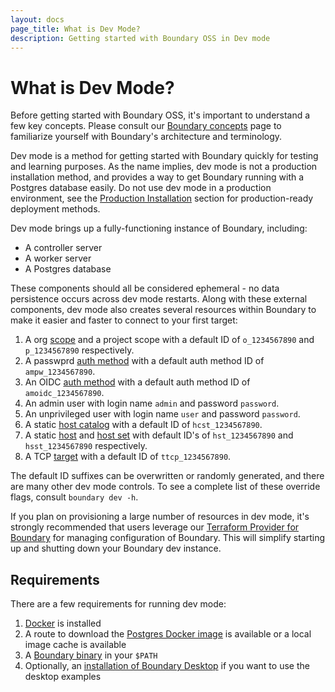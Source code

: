 ```yaml
---
layout: docs
page_title: What is Dev Mode?
description: Getting started with Boundary OSS in Dev mode
---
```


# What is Dev Mode?

Before getting started with Boundary OSS, it's important to understand a few key
concepts. Please consult our [Boundary concepts](/docs/concepts) page to
familiarize yourself with Boundary's architecture and terminology.

Dev mode is a method for getting started with Boundary quickly for testing and
learning purposes. As the name implies, dev mode is not a production
installation method, and provides a way to get Boundary running with a Postgres
database easily. Do not use dev mode in a production environment, see the
[Production Installation](/docs/oss/installing/high-availability) section for
production-ready deployment methods.

Dev mode brings up a fully-functioning instance of Boundary, including:

- A controller server
- A worker server
- A Postgres database

These components should all be considered ephemeral - no data persistence occurs
across dev mode restarts. Along with these external components, dev mode also
creates several resources within Boundary to make it easier and faster to
connect to your first target:

1. A org [scope](/docs/concepts/domain-model/scopes) and a project scope with a
   default ID of `o_1234567890` and `p_1234567890` respectively.
1. A passwprd [auth method](/docs/concepts/domain-model/auth-methods) with a
   default auth method ID of `ampw_1234567890`.
1. An OIDC [auth method](/docs/concepts/domain-model/auth-methods) with a
   default auth method ID of `amoidc_1234567890`.
1. An admin user with login name `admin` and password `password`.
1. An unprivileged user with login name `user` and password `password`.
1. A static [host catalog](/docs/concepts/domain-model/host-catalogs) with a
   default ID of `hcst_1234567890`.
1. A static [host](/docs/concepts/domain-model/hosts) and [host
   set](/docs/concepts/domain-model/host-sets) with default ID's of
   `hst_1234567890` and `hsst_1234567890` respectively.
1. A TCP [target](/docs/concepts/domain-model/targets) with a default ID of
   `ttcp_1234567890`.

The default ID suffixes can be overwritten or randomly generated, and there are
many other dev mode controls. To see a complete list of these override flags,
consult `boundary dev -h`.

If you plan on provisioning a large number of resources in dev mode, it's
strongly recommended that users leverage our [Terraform Provider for
Boundary](https://github.com/hashicorp/terraform-provider-boundary) for managing
configuration of Boundary. This will simplify starting up and shutting down your
Boundary dev instance.

## Requirements

There are a few requirements for running dev mode:

1. [Docker](https://docs.docker.com/get-docker/) is installed
1. A route to download the [Postgres Docker
   image](https://hub.docker.com/_/postgres) is available or a local image cache
   is available
1. A [Boundary binary](https://www.boundaryproject.io/downloads) in your `$PATH`
1. Optionally, an [installation of Boundary
   Desktop](https://learn.hashicorp.com/tutorials/boundary/oss-getting-started-desktop-app)
   if you want to use the desktop examples